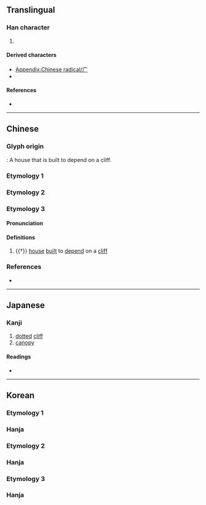 {{also|廣|広|厂|疒|ㄬ}}
{{character info}}
{{character info|⼴}}
==Translingual==
{{stroke order|type=animate}}
{{Han simplified forms|廣|広|广}}

===Han character===
{{Han char|rn=53|rad=广|as=00|sn=3|four=00200|canj=YH|ids=⿱丶厂(GHTK),⿱丨厂(J)}}

# {{mul-kangxi radical-def}}

====Derived characters====
* [[Appendix:Chinese radical/广]]
* {{l|mul|[[疒]] [[圹]] [[㚧]] [[扩]] [[㲿]] [[犷]] [[旷]] [[矿]] [[纩]] [[邝]] [[応]] [[唐]] [[席]] [[㐣]] [[䨾]] [[鹿]] [[麻]] [[䧹]] [[㥷]] [[慶]] [[緳]] [[䧪]] [[𨭤]]}}

====References====
* {{Han ref|kx=0343.050|dkj=09221|dj=0652.140|hdz=20872.060|uh=5E7F|ud=24191}}

----

==Chinese==

===Glyph origin===
{{Han etym}}
{{liushu|p}}: A house that is built to depend on a cliff.

===Etymology 1===
{{zh-see|廣}}

===Etymology 2===
{{zh-see|庵|rocsv}}

===Etymology 3===
{{zh-forms}}

====Pronunciation====
{{zh-pron
|m=yǎn
|c=jim2
|oc=y
|mc=y
|cat=n
}}

====Definitions====
{{zh-hanzi}}

# {{†}} [[house]] [[built]] to [[depend]] on a [[cliff]]

===References===
* {{R:twedu|C03234}}

----

==Japanese==

===Kanji===
{{ja-kanji|grade=|rs=广00}}

# [[dotted]] [[cliff]]
# [[canopy]]

====Readings====
* {{ja-readings|on=[[こう]] (kou)|kun=[[ひろ]] (hiro)}}

----

==Korean==

===Etymology 1===

===Hanja===
{{ko-hanja/new|집|엄}}

===Etymology 2===

===Hanja===
{{ko-hanja/new|넓다|넓을|광}}

===Etymology 3===

===Hanja===
{{ko-hanja/new|암자|암}}